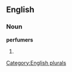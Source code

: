 
==English==

===Noun===
'''perfumers'''

# {{plural of|[[perfumer]]}}

[[Category:English plurals]]